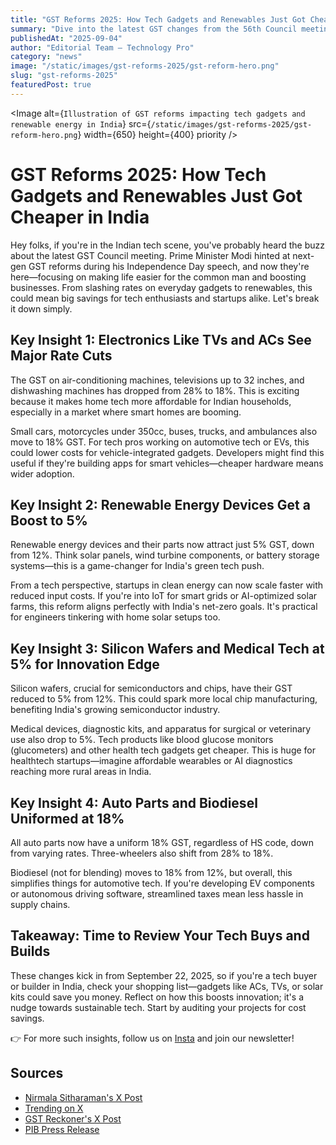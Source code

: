 ```yaml
---
title: "GST Reforms 2025: How Tech Gadgets and Renewables Just Got Cheaper in India"
summary: "Dive into the latest GST changes from the 56th Council meeting and see how they benefit tech products, from TVs to renewable energy devices."
publishedAt: "2025-09-04"
author: "Editorial Team – Technology Pro"
category: "news" 
image: "/static/images/gst-reforms-2025/gst-reform-hero.png"
slug: "gst-reforms-2025"
featuredPost: true
---
```

<Image
  alt={`Illustration of GST reforms impacting tech gadgets and renewable energy in India`}
  src={`/static/images/gst-reforms-2025/gst-reform-hero.png`}
  width={650}
  height={400}
  priority
/>

# GST Reforms 2025: How Tech Gadgets and Renewables Just Got Cheaper in India

Hey folks, if you're in the Indian tech scene, you've probably heard the buzz about the latest GST Council meeting. Prime Minister Modi hinted at next-gen GST reforms during his Independence Day speech, and now they're here—focusing on making life easier for the common man and boosting businesses. From slashing rates on everyday gadgets to renewables, this could mean big savings for tech enthusiasts and startups alike. Let's break it down simply.

## Key Insight 1: Electronics Like TVs and ACs See Major Rate Cuts
The GST on air-conditioning machines, televisions up to 32 inches, and dishwashing machines has dropped from 28% to 18%. This is exciting because it makes home tech more affordable for Indian households, especially in a market where smart homes are booming.

Small cars, motorcycles under 350cc, buses, trucks, and ambulances also move to 18% GST. For tech pros working on automotive tech or EVs, this could lower costs for vehicle-integrated gadgets. Developers might find this useful if they're building apps for smart vehicles—cheaper hardware means wider adoption.

## Key Insight 2: Renewable Energy Devices Get a Boost to 5%
Renewable energy devices and their parts now attract just 5% GST, down from 12%. Think solar panels, wind turbine components, or battery storage systems—this is a game-changer for India's green tech push.

From a tech perspective, startups in clean energy can now scale faster with reduced input costs. If you're into IoT for smart grids or AI-optimized solar farms, this reform aligns perfectly with India's net-zero goals. It's practical for engineers tinkering with home solar setups too.

## Key Insight 3: Silicon Wafers and Medical Tech at 5% for Innovation Edge
Silicon wafers, crucial for semiconductors and chips, have their GST reduced to 5% from 12%. This could spark more local chip manufacturing, benefiting India's growing semiconductor industry.

Medical devices, diagnostic kits, and apparatus for surgical or veterinary use also drop to 5%. Tech products like blood glucose monitors (glucometers) and other health tech gadgets get cheaper. This is huge for healthtech startups—imagine affordable wearables or AI diagnostics reaching more rural areas in India.

## Key Insight 4: Auto Parts and Biodiesel Uniformed at 18%
All auto parts now have a uniform 18% GST, regardless of HS code, down from varying rates. Three-wheelers also shift from 28% to 18%.

Biodiesel (not for blending) moves to 18% from 12%, but overall, this simplifies things for automotive tech. If you're developing EV components or autonomous driving software, streamlined taxes mean less hassle in supply chains.

## Takeaway: Time to Review Your Tech Buys and Builds
These changes kick in from September 22, 2025, so if you're a tech buyer or builder in India, check your shopping list—gadgets like ACs, TVs, or solar kits could save you money. Reflect on how this boosts innovation; it's a nudge towards sustainable tech. Start by auditing your projects for cost savings.

👉 For more such insights, follow us on [Insta](https://www.instagram.com/technologypro.in) and join our newsletter!

## Sources
- [Nirmala Sitharaman's X Post](https://x.com/nsitharamanoffc/status/1963280526216683647)
- [Trending on X](https://x.com/i/trending/1963306356599136331)
- [GST Reckoner's X Post](https://x.com/GSTReckoner/status/1963278983832686750)
- [PIB Press Release](https://www.pib.gov.in/PressReleasePage.aspx?PRID=2163555)